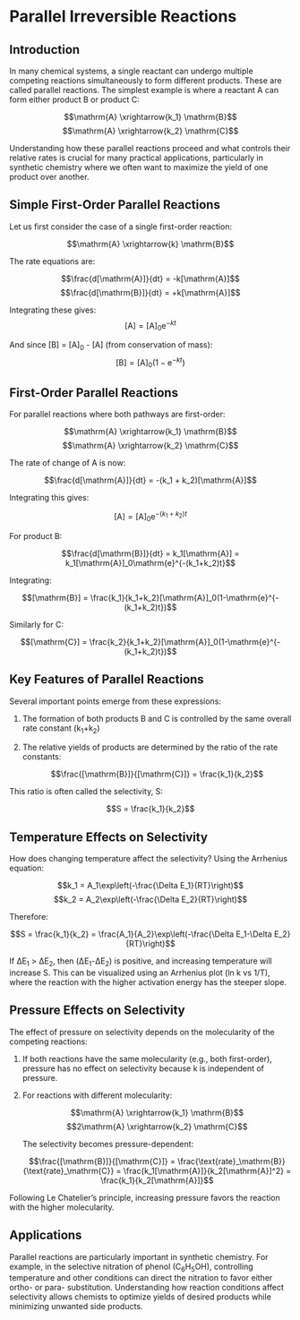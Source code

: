 # Parallel Irreversible Reactions {#lecture2}

## Introduction

In many chemical systems, a single reactant can undergo multiple competing reactions simultaneously to form different products. These are called parallel reactions. The simplest example is where a reactant A can form either product B or product C:

$$\mathrm{A} \xrightarrow{k_1} \mathrm{B}$$
$$\mathrm{A} \xrightarrow{k_2} \mathrm{C}$$

Understanding how these parallel reactions proceed and what controls their relative rates is crucial for many practical applications, particularly in synthetic chemistry where we often want to maximize the yield of one product over another.

## Simple First-Order Parallel Reactions

Let us first consider the case of a single first-order reaction:

$$\mathrm{A} \xrightarrow{k} \mathrm{B}$$

The rate equations are:

$$\frac{d[\mathrm{A}]}{dt} = -k[\mathrm{A}]$$
$$\frac{d[\mathrm{B}]}{dt} = +k[\mathrm{A}]$$

Integrating these gives:
$$[\mathrm{A}] = [\mathrm{A}]_0\mathrm{e}^{-kt}$$

And since [B] = [A]~0~ - [A] (from conservation of mass):
$$[\mathrm{B}] = [\mathrm{A}]_0(1-\mathrm{e}^{-kt})$$

## First-Order Parallel Reactions

For parallel reactions where both pathways are first-order:

$$\mathrm{A} \xrightarrow{k_1} \mathrm{B}$$
$$\mathrm{A} \xrightarrow{k_2} \mathrm{C}$$

The rate of change of A is now:

$$\frac{d[\mathrm{A}]}{dt} = -(k_1 + k_2)[\mathrm{A}]$$

Integrating this gives:

$$[\mathrm{A}] = [\mathrm{A}]_0\mathrm{e}^{-(k_1+k_2)t}$$

For product B:

$$\frac{d[\mathrm{B}]}{dt} = k_1[\mathrm{A}] = k_1[\mathrm{A}]_0\mathrm{e}^{-(k_1+k_2)t}$$

Integrating:

$$[\mathrm{B}] = \frac{k_1}{k_1+k_2}[\mathrm{A}]_0(1-\mathrm{e}^{-(k_1+k_2)t})$$

Similarly for C:

$$[\mathrm{C}] = \frac{k_2}{k_1+k_2}[\mathrm{A}]_0(1-\mathrm{e}^{-(k_1+k_2)t})$$

## Key Features of Parallel Reactions

Several important points emerge from these expressions:

1. The formation of both products B and C is controlled by the same overall rate constant (k~1~+k~2~)

2. The relative yields of products are determined by the ratio of the rate constants:

   $$\frac{[\mathrm{B}]}{[\mathrm{C}]} = \frac{k_1}{k_2}$$

This ratio is often called the selectivity, S:

$$S = \frac{k_1}{k_2}$$

## Temperature Effects on Selectivity

How does changing temperature affect the selectivity? Using the Arrhenius equation:

$$k_1 = A_1\exp\left(-\frac{\Delta E_1}{RT}\right)$$
$$k_2 = A_2\exp\left(-\frac{\Delta E_2}{RT}\right)$$

Therefore:

$$S = \frac{k_1}{k_2} = \frac{A_1}{A_2}\exp\left(-\frac{\Delta E_1-\Delta E_2}{RT}\right)$$

If ΔE~1~ > ΔE~2~, then (ΔE~1~-ΔE~2~) is positive, and increasing temperature will increase S. This can be visualized using an Arrhenius plot (ln k vs 1/T), where the reaction with the higher activation energy has the steeper slope.

## Pressure Effects on Selectivity

The effect of pressure on selectivity depends on the molecularity of the competing reactions:

1. If both reactions have the same molecularity (e.g., both first-order), pressure has no effect on selectivity because k is independent of pressure.

2. For reactions with different molecularity:

   $$\mathrm{A} \xrightarrow{k_1} \mathrm{B}$$
   $$2\mathrm{A} \xrightarrow{k_2} \mathrm{C}$$

   The selectivity becomes pressure-dependent:

   $$\frac{[\mathrm{B}]}{[\mathrm{C}]} = \frac{\text{rate}_\mathrm{B}}{\text{rate}_\mathrm{C}} = \frac{k_1[\mathrm{A}]}{k_2[\mathrm{A}]^2} = \frac{k_1}{k_2[\mathrm{A}]}$$

Following Le Chatelier's principle, increasing pressure favors the reaction with the higher molecularity.

## Applications

Parallel reactions are particularly important in synthetic chemistry. For example, in the selective nitration of phenol (C~6~H~5~OH), controlling temperature and other conditions can direct the nitration to favor either ortho- or para- substitution. Understanding how reaction conditions affect selectivity allows chemists to optimize yields of desired products while minimizing unwanted side products.

